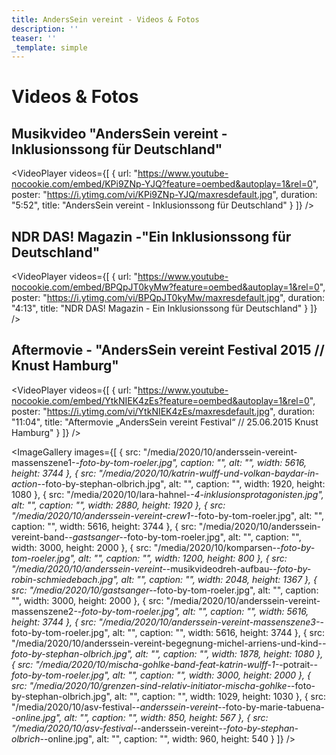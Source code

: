 ```yaml
---
title: AndersSein vereint - Videos & Fotos
description: ''
teaser: ''
_template: simple
---
```


# Videos & Fotos

## Musikvideo "AndersSein vereint - Inklusionssong für Deutschland"

<VideoPlayer
  videos={[
    {
      url: "https://www.youtube-nocookie.com/embed/KPi9ZNp-YJQ?feature=oembed&autoplay=1&rel=0",
      poster: "https://i.ytimg.com/vi/KPi9ZNp-YJQ/maxresdefault.jpg",
      duration: "5:52",
      title: "AndersSein vereint - Inklusionssong für Deutschland"
    }
  ]}
/>

## NDR DAS! Magazin -"Ein Inklusionssong für Deutschland"

<VideoPlayer
  videos={[
    {
      url: "https://www.youtube-nocookie.com/embed/BPQpJT0kyMw?feature=oembed&autoplay=1&rel=0",
      poster: "https://i.ytimg.com/vi/BPQpJT0kyMw/maxresdefault.jpg",
      duration: "4:13",
      title: "NDR DAS! Magazin - Ein Inklusionssong für Deutschland"
    }
  ]}
/>

## Aftermovie - "AndersSein vereint Festival 2015 // Knust Hamburg"

<VideoPlayer
  videos={[
    {
      url: "https://www.youtube-nocookie.com/embed/YtkNIEK4zEs?feature=oembed&autoplay=1&rel=0",
      poster: "https://i.ytimg.com/vi/YtkNIEK4zEs/maxresdefault.jpg",
      duration: "11:04",
      title:
        "Aftermovie „AndersSein vereint Festival“ // 25.06.2015 Knust Hamburg"
    }
  ]}
/>

<ImageGallery
  images={[
    {
      src: "/media/2020/10/anderssein-vereint-massenszene1-_-foto-by-tom-roeler.jpg",
      caption: "",
      alt: "",
      width: 5616,
      height: 3744
    },
    {
      src: "/media/2020/10/katrin-wulff-und-volkan-baydar-in-action-_-foto-by-stephan-olbrich.jpg",
      alt: "",
      caption: "",
      width: 1920,
      height: 1080
    },
    {
      src: "/media/2020/10/lara-hahnel-_-4-inklusionsprotagonisten.jpg",
      alt: "",
      caption: "",
      width: 2880,
      height: 1920
    },
    {
      src: "/media/2020/10/anderssein-vereint-crew1-_-foto-by-tom-roeler.jpg",
      alt: "",
      caption: "",
      width: 5616,
      height: 3744
    },
    {
      src: "/media/2020/10/anderssein-vereint-band-_-gastsanger-_-foto-by-tom-roeler.jpg",
      alt: "",
      caption: "",
      width: 3000,
      height: 2000
    },
    {
      src: "/media/2020/10/komparsen-_-foto-by-tom-roeler.jpg",
      alt: "",
      caption: "",
      width: 1200,
      height: 800
    },
    {
      src: "/media/2020/10/anderssein-vereint-_-musikvideodreh-aufbau-_-foto-by-robin-schmiedebach.jpg",
      alt: "",
      caption: "",
      width: 2048,
      height: 1367
    },
    {
      src: "/media/2020/10/gastsanger-_-foto-by-tom-roeler.jpg",
      alt: "",
      caption: "",
      width: 3000,
      height: 2000
    },
    {
      src: "/media/2020/10/anderssein-vereint-massenszene2-_-foto-by-tom-roeler.jpg",
      alt: "",
      caption: "",
      width: 5616,
      height: 3744
    },
    {
      src: "/media/2020/10/anderssein-vereint-massenszene3-_-foto-by-tom-roeler.jpg",
      alt: "",
      caption: "",
      width: 5616,
      height: 3744
    },
    {
      src: "/media/2020/10/anderssein-vereint-begegnung-michel-arriens-und-kind-_-foto-by-stephan-olbrich.jpg",
      alt: "",
      caption: "",
      width: 1878,
      height: 1080
    },
    {
      src: "/media/2020/10/mischa-gohlke-band-feat-katrin-wulff-1-_-potrait-_-foto-by-tom-roeler.jpg",
      alt: "",
      caption: "",
      width: 3000,
      height: 2000
    },
    {
      src: "/media/2020/10/grenzen-sind-relativ-initiator-mischa-gohlke-_-foto-by-stephan-olbrich.jpg",
      alt: "",
      caption: "",
      width: 1029,
      height: 1030
    },
    {
      src: "/media/2020/10/asv-festival-_-anderssein-vereint-_-foto-by-marie-tabuena-_-online.jpg",
      alt: "",
      caption: "",
      width: 850,
      height: 567
    },
    {
      src: "/media/2020/10/asv-festival-_-anderssein-vereint-_-foto-by-stephan-olbrich-_-online.jpg",
      alt: "",
      caption: "",
      width: 960,
      height: 540
    }
  ]}
/>
